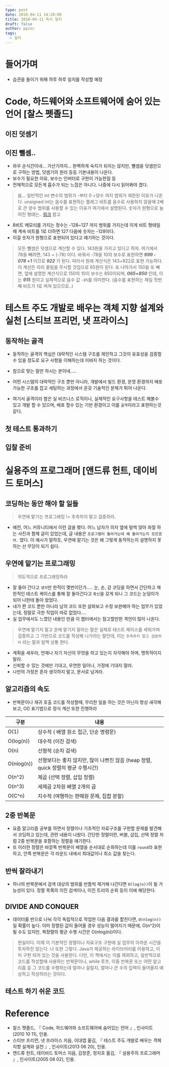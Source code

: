 ```yaml
---
type: post
date: 2018-04-11 14:20:09
title: 2018-04-11 독서 일지
draft: false
author: ppzxc
tags:
  - 일지
---
```


# 들어가며

- 습관을 들이기 위해 하루 하루 일지를 작성할 예정

# Code, 하드웨어와 소프트웨어에 숨어 있는 언어 [찰스 펫졸드]

## 이진 덧셈기

## 이진 뺄셈..

- 와우 순식간이네... 가산기까지... 완벽하게 숙지가 되지는 않지만, 뺄셈을 덧셈만으로 구하는 방법, 덧셈기의 원리 등등 기본내용이 나온다.
- 보수가 필요한 이유, 보수는 인버터로 구현이 가능한점 등
- 전체적으로 모든게 흡수가 되는 느낌은 아니다. 나중에 다시 읽어봐야 겠다.

> 음... 일반적인 int 변수의 범위가 -부터 0 +양수 까지 범위가 제한된 이유가 나온다.
> unsigned int는 음수를 표현하는 플래그 비트를 음수로 사용하지 않을때 2배로 큰 양수 범위를 사용할 수 있는 이유가 여기에서 설명된다.
> 숫자가 원형으로 늘어진 형태는.. [링크](https://jungha-cho.github.io/2017/04/03/2complement/) 참고

- 8비트 메모리를 가지는 정수는 -128~127 까지 범위를 가지는데 이게 비트 형태일때 계속 비트를 1로 더하면 127 다음에 숫자는 -128이다.
- 이걸 숫자가 원형으로 표현되어 있다고 얘기하는 것이다.

> 모든 뺄셈은 덧셈으로 계산할 수 있다.
> 143원을 가지고 있다고 하자. 여기에서 78을 빼려면, 143 + (-78) 이다. 바꿔서 -78을 10의 보수로 표현하면 **_999 - 078 +1_** 이므로 **_922_** 가 된다.
> 따라서 원래 계산식은 143+922로 표현 가능하다. 이 계산은 자리 올림을 무시할 것임으로 65원이 된다.
> 또 나아가서 150을 또 빼면, 앞에 설명한 계산식으로 150의 10이 보수는 850이되며, **_065+850_** 인데, 이는 **_915_** 원이고 실제적으로 음수 값 `-85`를 의미한다. (음수를 표현하는 제일 첫번째 비트가 1로 켜져 있으므로..)

# 테스트 주도 개발로 배우는 객체 지향 설계와 실천 [스티브 프리먼, 냇 프라이스]

## 동작하는 골격

- 동작하는 골격의 핵심은 대략적인 시스템 구조를 제안하고 그것의 유효성을 검증할 수 있을 정도로 요구 사항을 이해하는데 이바지 하는 것이다.

- 참으로 맞는 말만 하시는 분이네.....
- 어떤 시스템의 대략적인 구조 뿐만 아니라, 개발에서 빌드 환경, 운영 환경까지 배포 가능한 구조를 잡고 세팅하는 과정에서 온갖 기술적인 문제가 튀어 나온다.
- 여기서 골격이라 함은 실 비즈니스 로직이나, 실제적인 요구사항을 테스트 해볼수 있고 개발 할 수 있으며, 배포 할수 있는 기반 환경이고 이를 `골격`이라고 표현하는것 같다.

## 첫 테스트 통과하기

## 입찰 준비

# 실용주의 프로그래머 [앤드류 헌트, 데이비드 토머스]

## 코딩하는 동안 해야 할 일들

> 우연에 맡기는 프로그래밍 != 추측하지 말고 검증하라.

- 예전, 어느 커뮤니티에서 이런 글을 봤다. 어느 남자가 의자 옆에 털썩 앉아 좌절 하는 사진과 함께 글이 있었는데, 글 내용은 `프로그램이 돌아가는데 왜 돌아가는지 모르겠어.` 였다. 이 예시가 말하듯, 우연에 맡기는 것은 왜 그렇게 동작하는지 설명하지 못하는 선 무당이 되기 쉽다.

## 우연에 맡기는 프로그래밍

> 의도적으로 프로그래밍하라

- 잘 돌아 간다고 `생각`만 한적이 몇번이던가..... 눈, 손, 감 코딩을 하면서 간단하고 제한적인 테스트 케이스를 통해 잘 돌아간다고 `확신`을 갖게 되니 그 코드는 눈덩이가 되어 나한테 돌아 왔었다.
- 내가 짠 코드 뿐만 아니라 남의 코드 또한 살펴보고 수정 보완해야 하는 업무가 있었는데, 정말로 극한 직업이 따로 없었다....
- 실 업무에서도 느꼈던 내용인 만큼 이 챕터에서는 참고할만한 격언이 많이 나온다.

> 우연에 맡기지 말고 운에 맡기지 말라는 말은 실제로 테스트 케이스를 세워가며 검증하고 그 기반으로 코드를 작성해 나가라는 말인데, 이는 `추측하지 말고 검증하라` 라는 말과 일맥 상통 한다.

- 계획을 세우라, 언제나 자기 자신이 무엇을 하고 있는지 자각해야 하며, 맹목적이지 말라.
- 신뢰할 수 있는 것에만 기대고, 우연한 일이나, 가정에 기대지 말라.
- 나만의 가정은 혼자 생각하지 말고, 문서로 남겨라.

## 알고리즘의 속도

- 반복문이나 재귀 호출 코드를 작성할때, 무리한 일을 하는 것은 아닌지 항상 새각해 보고, O() 표기법으로 정식 계산 또한 진행하라

| 구분       | 내용                                                                             |
| ---------- | -------------------------------------------------------------------------------- |
| O(1)       | 상수적 ( 배열 원소 접근, 단순 명령문)                                            |
| O(log(n))  | 대수적 (이진 검색)                                                               |
| O(n)       | 선형적 (순차 검색)                                                               |
| O(nlog(n)) | 선형보다는 좋지 않지만, 많이 나쁘진 않음 (heap 정렬, quick 정렬의 평균 수행시간) |
| O(n^2)     | 제곱 (선택 정렬, 삽입 정렬)                                                      |
| O(n^3)     | 세제곱 2차원 배열 2개의 곱                                                       |
| O(C^n)     | 지수적 (여행하는 판매원 문제, 집합 분할)                                         |

## 2중 반복문

- 요즘 알고리즘 공부를 하면서 정렬이나 기초적인 자료구조를 구현할 문제를 발견해서 코딩하고 있는데, 관련 내용이 나왔다. 간단한 정렬이란, 버블, 삽입, 선택 정렬 처럼 2중 반복문을 포함하는 정렬을 얘기한다.
- 또 이러한 정렬은 바깥쪽 반복문이 배열을 순서대로 순회하는데 이를 `round`라 표현하고, 안쪽 반복문은 각 라운드 내에서 최대값이나 최소 값을 찾는다.

## 반씩 잘라내기

- 하나의 반복문에서 검색 대상의 범위를 반틈씩 제거해 나간다면 `O(log(n))`이 될 가능성이 있다. 정렬 목록의 이진 검색이나, 이진 트리의 순회 등이 이에 해당한다.

## DIVIDE AND CONQUER

- 데이터를 반으로 나눠 각각 독립적으로 작업한 다음 결과를 합친다면, `O(nlog(n))`일 확률이 높다. 이미 정렬된 값이 들어올 경우 성능이 떨어지기 때문에, O(n^2)이 될 수도 있지만, 퀵정렬의 평균 수행 시간은 O(nlog(n))이다.

> 현실이다. 이제 이 기본적인 정렬이나 자료구조 구현에 실 업무의 아까운 시간을 투자하진 않는다. 나 또한 그렇다. Java가 제공하는 라이브러리를 이용하고, 이미 구현 되어 있는 것을 사용한다. 다만, 이 책에서는 이를 제외하고, 일반적으로 코드를 작성할때 사용하는 반복문이나, while 루프, 이중 반복문 또는 어떤 알고리즘 등 그 코드를 수행하는데 얼마나 걸릴지, 얼마나 큰 수의 입력이 들어올지 예상하고 작성하라는 것이다.

## 테스트 하기 쉬운 코드

# Reference

- 찰스 펫졸드, 『 Code, 하드웨어와 소프트웨어에 숨어있는 언어 』, 인사이트(2010 10 11), 인용.
- 스티브 프리먼, 냇 프라이스 지음, 이대엽 옮김, 『 테스트 주도 개발로 배우는 객체 지향 설계와 실천 』, 인사이트(2013 06 20), 인용.
- 앤드류 헌트, 데이비드 토머스 지음, 김창준, 정지호 옮김, 『 실용주의 프로그래머 』, 인사이트(2005 08 02), 인용.
